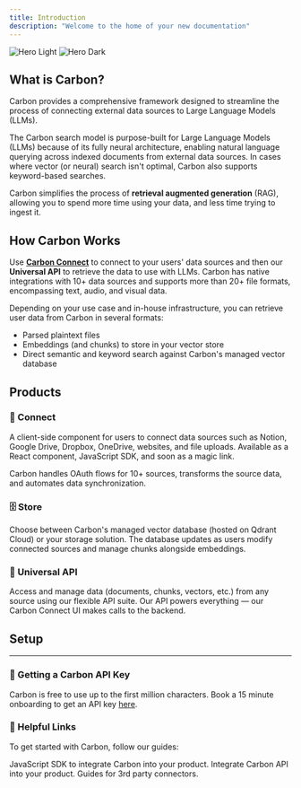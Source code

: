 ```yaml
---
title: Introduction
description: "Welcome to the home of your new documentation"
---
```


<img
  className="block dark:hidden"
  src="http://cdn.mcauto-images-production.sendgrid.net/3b277c940596d872/33ed03b3-3f38-485c-a51c-8925f14a7441/1780x1252.png"
  alt="Hero Light"
/>
<img
  className="hidden dark:block"
  src="http://cdn.mcauto-images-production.sendgrid.net/3b277c940596d872/33ed03b3-3f38-485c-a51c-8925f14a7441/1780x1252.png"
  alt="Hero Dark"
/>

## What is Carbon?

Carbon provides a comprehensive framework designed to streamline the process of connecting external data sources to Large Language Models (LLMs). 

The Carbon search model is purpose-built for Large Language Models (LLMs) because of its fully neural architecture, enabling natural language querying across indexed documents from external data sources. In cases where vector (or neural) search isn't optimal, Carbon also supports keyword-based searches.

Carbon simplifies the process of **retrieval augmented generation** (RAG), allowing you to spend more time using your data, and less time trying to ingest it.

## How Carbon Works

Use **[Carbon Connect](https://api.carbon.ai/redoc#tag/Carbon-Connect)** to connect to your users' data sources and then our **Universal API** to retrieve the data to use with LLMs. Carbon has native integrations with 10+ data sources and supports more than 20+ file formats, encompassing text, audio, and visual data.

Depending on your use case and in-house infrastructure, you can retrieve user data from Carbon in several formats: 

- Parsed plaintext files
- Embeddings (and chunks) to store in your vector store
- Direct semantic and keyword search against Carbon's managed vector database

## Products

### 🔗 Connect

A client-side component for users to connect data sources such as Notion, Google Drive, Dropbox, OneDrive, websites, and file uploads. Available as a React component, JavaScript SDK, and soon as a magic link. 

Carbon handles OAuth flows for 10+ sources, transforms the source data, and automates data synchronization.

### 🗄️ Store

Choose between Carbon's managed vector database (hosted on Qdrant Cloud) or your storage solution. The database updates as users modify connected sources and manage chunks alongside embeddings.

### 🔌 Universal API

Access and manage data (documents, chunks, vectors, etc.) from any source using our flexible API suite. Our API powers everything — our Carbon Connect UI makes calls to the backend. 

## Setup

---

### 🔑 Getting a Carbon API Key

Carbon is free to use up to the first million characters. 
Book a 15 minute onboarding to get an API key [here](https://cal.com/carbon-ai/15min).

### 🔗 Helpful Links
To get started with Carbon, follow our guides:

<CardGroup cols={2}>
  <Card
    title="Carbon Connect"
    icon="palette"
    href="js-sdk"
  >
    JavaScript SDK to integrate Carbon into your product.
  </Card>
  <Card
    title="Reference APIs"
    icon="code"
    href="api-reference/authentication"
  >
    Integrate Carbon API into your product.
  </Card>
  <Card
    title="Connectors"
    icon="plug"
    href="connectors"
  >
    Guides for 3rd party connectors.
  </Card>
</CardGroup>
